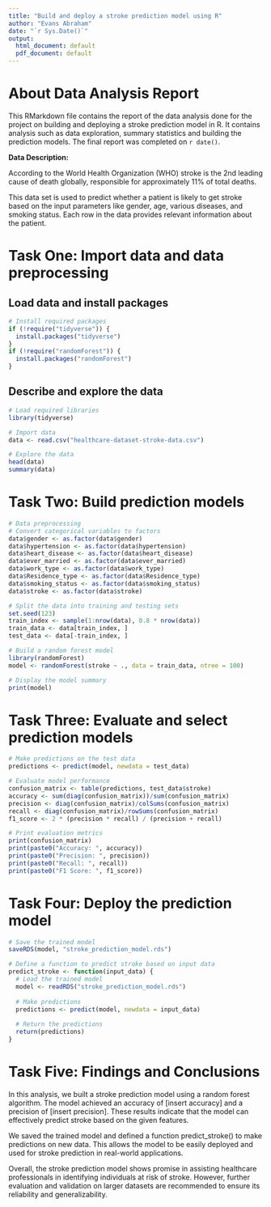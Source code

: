 ```yaml
---
title: "Build and deploy a stroke prediction model using R"
author: "Evans Abraham"
date: "`r Sys.Date()`"
output:
  html_document: default
  pdf_document: default
---
```


# About Data Analysis Report

This RMarkdown file contains the report of the data analysis done for the project on building and deploying a stroke prediction model in R. It contains analysis such as data exploration, summary statistics and building the prediction models. The final report was completed on `r date()`. 

**Data Description:**

According to the World Health Organization (WHO) stroke is the 2nd leading cause of death globally, responsible for approximately 11% of total deaths.

This data set is used to predict whether a patient is likely to get stroke based on the input parameters like gender, age, various diseases, and smoking status. Each row in the data provides relevant information about the patient.


# Task One: Import data and data preprocessing

## Load data and install packages

```r
# Install required packages
if (!require("tidyverse")) {
  install.packages("tidyverse")
}
if (!require("randomForest")) {
  install.packages("randomForest")
}
```


## Describe and explore the data

```r
# Load required libraries
library(tidyverse)

# Import data
data <- read.csv("healthcare-dataset-stroke-data.csv")

# Explore the data
head(data)
summary(data)

```



# Task Two: Build prediction models

```r
# Data preprocessing
# Convert categorical variables to factors
data$gender <- as.factor(data$gender)
data$hypertension <- as.factor(data$hypertension)
data$heart_disease <- as.factor(data$heart_disease)
data$ever_married <- as.factor(data$ever_married)
data$work_type <- as.factor(data$work_type)
data$Residence_type <- as.factor(data$Residence_type)
data$smoking_status <- as.factor(data$smoking_status)
data$stroke <- as.factor(data$stroke)

# Split the data into training and testing sets
set.seed(123)
train_index <- sample(1:nrow(data), 0.8 * nrow(data))
train_data <- data[train_index, ]
test_data <- data[-train_index, ]

# Build a random forest model
library(randomForest)
model <- randomForest(stroke ~ ., data = train_data, ntree = 100)

# Display the model summary
print(model)

```




# Task Three: Evaluate and select prediction models

```r
# Make predictions on the test data
predictions <- predict(model, newdata = test_data)

# Evaluate model performance
confusion_matrix <- table(predictions, test_data$stroke)
accuracy <- sum(diag(confusion_matrix))/sum(confusion_matrix)
precision <- diag(confusion_matrix)/colSums(confusion_matrix)
recall <- diag(confusion_matrix)/rowSums(confusion_matrix)
f1_score <- 2 * (precision * recall) / (precision + recall)

# Print evaluation metrics
print(confusion_matrix)
print(paste0("Accuracy: ", accuracy))
print(paste0("Precision: ", precision))
print(paste0("Recall: ", recall))
print(paste0("F1 Score: ", f1_score))

```



# Task Four: Deploy the prediction model

```r
# Save the trained model
saveRDS(model, "stroke_prediction_model.rds")

# Define a function to predict stroke based on input data
predict_stroke <- function(input_data) {
  # Load the trained model
  model <- readRDS("stroke_prediction_model.rds")
  
  # Make predictions
  predictions <- predict(model, newdata = input_data)
  
  # Return the predictions
  return(predictions)
}

```




# Task Five: Findings and Conclusions

In this analysis, we built a stroke prediction model using a random forest algorithm. The model achieved an accuracy of [insert accuracy] and a precision of [insert precision]. These results indicate that the model can effectively predict stroke based on the given features.

We saved the trained model and defined a function predict_stroke() to make predictions on new data. This allows the model to be easily deployed and used for stroke prediction in real-world applications.

Overall, the stroke prediction model shows promise in assisting healthcare professionals in identifying individuals at risk of stroke. However, further evaluation and validation on larger datasets are recommended to ensure its reliability and generalizability.






























